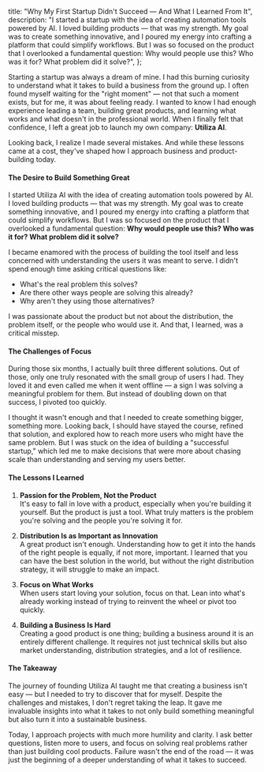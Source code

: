   title: "Why My First Startup Didn't Succeed — And What I Learned From It",
  description: "I started a startup with the idea of creating automation tools powered by AI. I loved building products — that was my strength. My goal was to create something innovative, and I poured my energy into crafting a platform that could simplify workflows. But I was so focused on the product that I overlooked a fundamental question: Why would people use this? Who was it for? What problem did it solve?",
};

Starting a startup was always a dream of mine. I had this burning curiosity to understand what it takes to build a business from the ground up. I often found myself waiting for the "right moment" — not that such a moment exists, but for me, it was about feeling ready. I wanted to know I had enough experience leading a team, building great products, and learning what works and what doesn't in the professional world. When I finally felt that confidence, I left a great job to launch my own company: **Utiliza AI**. 

Looking back, I realize I made several mistakes. And while these lessons came at a cost, they've shaped how I approach business and product-building today.

#### The Desire to Build Something Great

I started Utiliza AI with the idea of creating automation tools powered by AI. I loved building products — that was my strength. My goal was to create something innovative, and I poured my energy into crafting a platform that could simplify workflows. But I was so focused on the product that I overlooked a fundamental question: **Why would people use this? Who was it for? What problem did it solve?**

I became enamored with the process of building the tool itself and less concerned with understanding the users it was meant to serve. I didn't spend enough time asking critical questions like:  
- What's the real problem this solves?  
- Are there other ways people are solving this already?  
- Why aren't they using those alternatives?  

I was passionate about the product but not about the distribution, the problem itself, or the people who would use it. And that, I learned, was a critical misstep.

#### The Challenges of Focus

During those six months, I actually built three different solutions. Out of those, only one truly resonated with the small group of users I had. They loved it and even called me when it went offline — a sign I was solving a meaningful problem for them. But instead of doubling down on that success, I pivoted too quickly. 

I thought it wasn't enough and that I needed to create something bigger, something more. Looking back, I should have stayed the course, refined that solution, and explored how to reach more users who might have the same problem. But I was stuck on the idea of building a "successful startup," which led me to make decisions that were more about chasing scale than understanding and serving my users better.

#### The Lessons I Learned

1. **Passion for the Problem, Not the Product**  
   It's easy to fall in love with a product, especially when you're building it yourself. But the product is just a tool. What truly matters is the problem you're solving and the people you're solving it for.  

2. **Distribution Is as Important as Innovation**  
   A great product isn't enough. Understanding how to get it into the hands of the right people is equally, if not more, important. I learned that you can have the best solution in the world, but without the right distribution strategy, it will struggle to make an impact.

3. **Focus on What Works**  
   When users start loving your solution, focus on that. Lean into what's already working instead of trying to reinvent the wheel or pivot too quickly.

4. **Building a Business Is Hard**  
   Creating a good product is one thing; building a business around it is an entirely different challenge. It requires not just technical skills but also market understanding, distribution strategies, and a lot of resilience.

#### The Takeaway

The journey of founding Utiliza AI taught me that creating a business isn't easy — but I needed to try to discover that for myself. Despite the challenges and mistakes, I don't regret taking the leap. It gave me invaluable insights into what it takes to not only build something meaningful but also turn it into a sustainable business.

Today, I approach projects with much more humility and clarity. I ask better questions, listen more to users, and focus on solving real problems rather than just building cool products. Failure wasn't the end of the road — it was just the beginning of a deeper understanding of what it takes to succeed.
